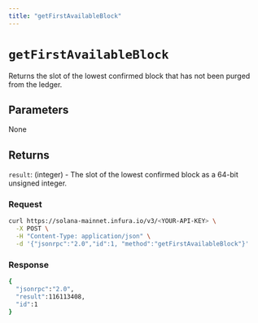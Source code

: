 ```yaml
---
title: "getFirstAvailableBlock"
---
```



# `getFirstAvailableBlock`

Returns the slot of the lowest confirmed block that has not been purged from the ledger. <CreditCost network="solana" method="getFirstAvailableBlock" />

## Parameters

None

## Returns

`result`: (integer) - The slot of the lowest confirmed block as a 64-bit unsigned integer.

### Request

<Tabs>
  <TabItem value="curl">

  ```bash
  curl https://solana-mainnet.infura.io/v3/<YOUR-API-KEY> \
    -X POST \
    -H "Content-Type: application/json" \
    -d '{"jsonrpc":"2.0","id":1, "method":"getFirstAvailableBlock"}'
   ```

  </TabItem>
</Tabs>

### Response

<Tabs>
  <TabItem value="JSON">

  ```bash
  {
    "jsonrpc":"2.0",
    "result":116113408,
    "id":1
}
  ```

  </TabItem>
</Tabs>